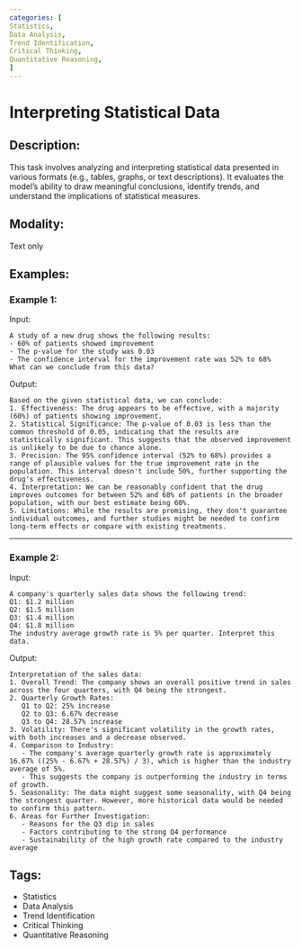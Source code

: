 ```yaml
---
categories: [
Statistics,
Data Analysis,
Trend Identification,
Critical Thinking,
Quantitative Reasoning,
]
---
```


# Interpreting Statistical Data

## Description:
This task involves analyzing and interpreting statistical data presented in various formats (e.g., tables, graphs, or text descriptions). It evaluates the model's ability to draw meaningful conclusions, identify trends, and understand the implications of statistical measures.

## Modality:
Text only

## Examples:

### Example 1:

Input:

```
A study of a new drug shows the following results:
- 60% of patients showed improvement
- The p-value for the study was 0.03
- The confidence interval for the improvement rate was 52% to 68%
What can we conclude from this data?
```

Output:

```
Based on the given statistical data, we can conclude:
1. Effectiveness: The drug appears to be effective, with a majority (60%) of patients showing improvement.
2. Statistical Significance: The p-value of 0.03 is less than the common threshold of 0.05, indicating that the results are statistically significant. This suggests that the observed improvement is unlikely to be due to chance alone.
3. Precision: The 95% confidence interval (52% to 68%) provides a range of plausible values for the true improvement rate in the population. This interval doesn't include 50%, further supporting the drug's effectiveness.
4. Interpretation: We can be reasonably confident that the drug improves outcomes for between 52% and 68% of patients in the broader population, with our best estimate being 60%.
5. Limitations: While the results are promising, they don't guarantee individual outcomes, and further studies might be needed to confirm long-term effects or compare with existing treatments.
```

---

### Example 2:

Input:

```
A company's quarterly sales data shows the following trend:
Q1: $1.2 million
Q2: $1.5 million
Q3: $1.4 million
Q4: $1.8 million
The industry average growth rate is 5% per quarter. Interpret this data.
```

Output:

```
Interpretation of the sales data:
1. Overall Trend: The company shows an overall positive trend in sales across the four quarters, with Q4 being the strongest.
2. Quarterly Growth Rates:
   Q1 to Q2: 25% increase
   Q2 to Q3: 6.67% decrease
   Q3 to Q4: 28.57% increase
3. Volatility: There's significant volatility in the growth rates, with both increases and a decrease observed.
4. Comparison to Industry: 
   - The company's average quarterly growth rate is approximately 16.67% ((25% - 6.67% + 28.57%) / 3), which is higher than the industry average of 5%.
   - This suggests the company is outperforming the industry in terms of growth.
5. Seasonality: The data might suggest some seasonality, with Q4 being the strongest quarter. However, more historical data would be needed to confirm this pattern.
6. Areas for Further Investigation: 
   - Reasons for the Q3 dip in sales
   - Factors contributing to the strong Q4 performance
   - Sustainability of the high growth rate compared to the industry average
```

## Tags:
- Statistics
- Data Analysis
- Trend Identification
- Critical Thinking
- Quantitative Reasoning